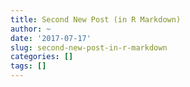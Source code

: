 ```yaml
---
title: Second New Post (in R Markdown)
author: ~
date: '2017-07-17'
slug: second-new-post-in-r-markdown
categories: []
tags: []
---
```


